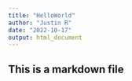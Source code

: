 ```yaml
---
title: "HelloWorld"
author: "Justin R"
date: "2022-10-17"
output: html_document
---
```


## This is a markdown file
